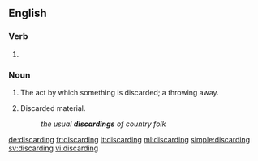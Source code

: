 ==English==

===Verb===
{{head|en}}

# {{present participle of|discard|lang=en}}

===Noun===
{{en-noun}}

# The act by which something is discarded; a throwing away.
# {{context|in the plural|lang=en}} Discarded material.
#: ''the usual '''discardings''' of country folk''

[[de:discarding]]
[[fr:discarding]]
[[it:discarding]]
[[ml:discarding]]
[[simple:discarding]]
[[sv:discarding]]
[[vi:discarding]]